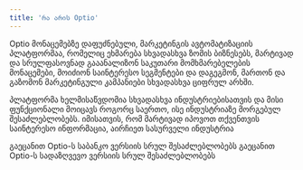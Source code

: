 ```yaml
---
title: 'რა არის Optio'
---
```


Optio მონაცემებზე დაფუძნებული, მარკეტინგის ავტომატიზაციის პლატფორმაა, რომელიც ეხმარება სხვადასხვა ზომის ბიზნესებს, მარტივად და სრულფასოვნად გააანალიზონ საკუთარი მომხმარებელების მონაცემები, მოიძიონ საინტერესო სეგმენტები და დაგეგმონ, მართონ და გაზომონ მარკეტინგული კამპანიები სხვადასხვა ციფრულ არხში.

პლატფორმა ხელმისაწვდომია სხვადასხვა ინდუსტრიებისათვის და მისი ფუნქციონალი მოიცავს როგორც საერთო, ისე ინდუსტრიაზე მორგებულ შესაძლებლობებს. იმისათვის, რომ მარტივად იპოვოთ თქვენთვის საინტერესო ინფორმაცია, აირჩიეთ სასურველი ინდუსტრია

<Columns cols={2}>
  <Card
    title="საბანკო"
    icon="landmark"
    href="/docs/banking/quickstart"
  >
    გაეცანით Optio-ს საბანკო ვერსიის სრულ შესაძლებლობებს
  </Card>
  <Card
    title="სადაზღვევო"
    icon="umbrella"
    href="/docs/insurance/quickstart"
  >
    გაეცანით Optio-ს სადაზღვევო ვერსიის სრულ შესაძლებლობებს
  </Card>
</Columns>